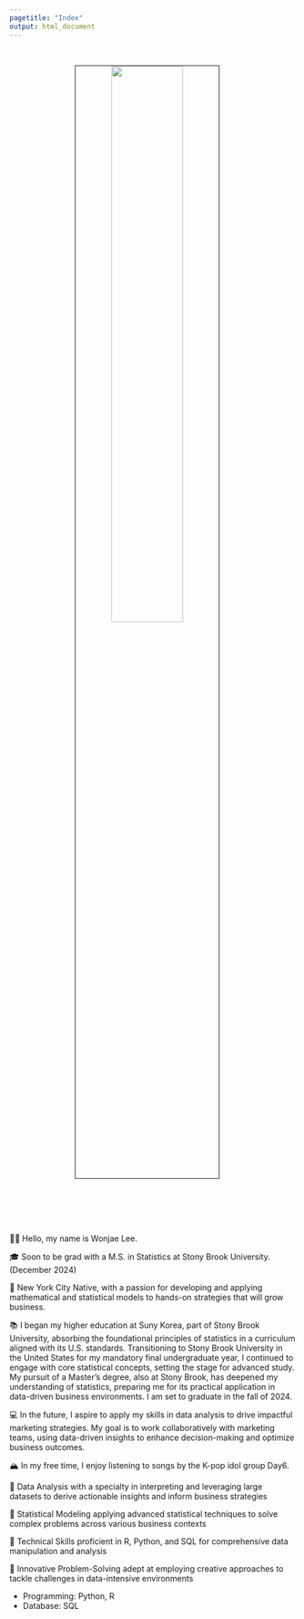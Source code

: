 ```yaml
---
pagetitle: "Index"
output: html_document
---
```


<link rel="stylesheet" href="styles.css" type="text/css">
<link rel="stylesheet" href="site_libs/academicons-1.9.1/css/academicons.min.css"/>

<br>

<p align="center">
<img src="images/profile.jpg" style="width:50%; border:0.5px solid; margin-right: 20px" align="center">
</p>
<br>


<br><br><br>
👋🏽 Hello, my name is Wonjae Lee. 

🎓 Soon to be grad with a M.S. in Statistics at Stony Brook University. (December 2024)

🌇 New York City Native, with a passion for developing and applying mathematical and statistical models to hands-on strategies that will grow business.

📚 I began my higher education at Suny Korea, part of Stony Brook University, absorbing the foundational principles of statistics in a curriculum aligned with its U.S. standards. Transitioning to Stony Brook University in the United States for my mandatory final undergraduate year, I continued to engage with core statistical concepts, setting the stage for advanced study. My pursuit of a Master’s degree, also at Stony Brook, has deepened my understanding of statistics, preparing me for its practical application in data-driven business environments. I am set to graduate in the fall of 2024.


💻 In the future, I aspire to apply my skills in data analysis to drive impactful marketing strategies. My goal is to work collaboratively with marketing teams, using data-driven insights to enhance decision-making and optimize business outcomes.


🏔 In my free time, I enjoy listening to songs by the K-pop idol group Day6.

💪 Data Analysis with a specialty in interpreting and leveraging large datasets to derive actionable insights and inform business strategies

💪 Statistical Modeling applying advanced statistical techniques to solve complex problems across various business contexts

💪 Technical Skills proficient in R, Python, and SQL for comprehensive data manipulation and analysis

💪 Innovative Problem-Solving adept at employing creative approaches to tackle challenges in data-intensive environments

+ Programming: Python, R
+ Database: SQL
